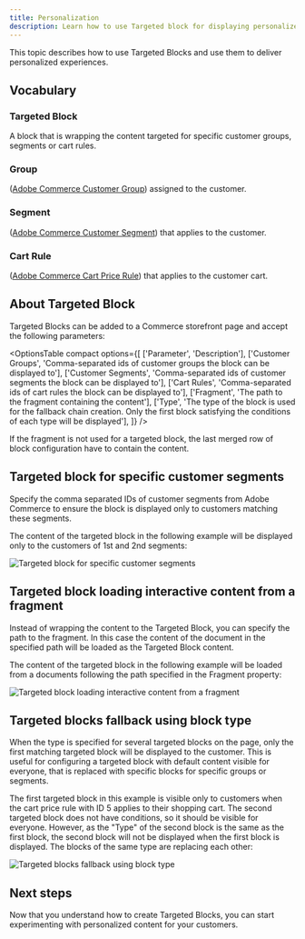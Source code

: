 ```yaml
---
title: Personalization
description: Learn how to use Targeted block for displaying personalized content.
---
```



This topic describes how to use Targeted Blocks and use them to deliver personalized experiences.

## Vocabulary

<Vocabulary>

### Targeted Block

A block that is wrapping the content targeted for specific customer groups, segments or cart rules.

### Group

([Adobe Commerce Customer Group](https://experienceleague.adobe.com/en/docs/commerce-admin/customers/customer-groups)) assigned to the customer.

### Segment

([Adobe Commerce Customer Segment](https://experienceleague.adobe.com/en/docs/commerce-admin/customers/segments/customer-segments)) that applies to the customer.

### Cart Rule

([Adobe Commerce Cart Price Rule](https://experienceleague.adobe.com/en/docs/commerce-admin/marketing/promotions/cart-rules/price-rules-cart)) that applies to the customer cart.

</Vocabulary>

## About Targeted Block

Targeted Blocks can be added to a Commerce storefront page and accept the following parameters:

<OptionsTable
  compact
  options={[
    ['Parameter', 'Description'],
    ['Customer Groups', 'Comma-separated ids of customer groups the block can be displayed to'],
    ['Customer Segments', 'Comma-separated ids of customer segments the block can be displayed to'],
    ['Cart Rules', 'Comma-separated ids of cart rules the block can be displayed to'],
    ['Fragment', 'The path to the fragment containing the content'],
    ['Type', 'The type of the block is used for the fallback chain creation. Only the first block satisfying the conditions of each type will be displayed'],
  ]}
/>

If the fragment is not used for a targeted block, the last merged row of block configuration have to contain the content.

## Targeted block for specific customer segments

Specify the comma separated IDs of customer segments from Adobe Commerce to ensure the block is displayed only to customers matching these segments.

The content of the targeted block in the following example will be displayed only to the customers of 1st and 2nd segments:

<Diagram caption="Targeted block for specific customer segments">![Targeted block for specific customer segments](@images/dropins/personalization/targeted-block.png)</Diagram>

## Targeted block loading interactive content from a fragment

Instead of wrapping the content to the Targeted Block, you can specify the path to the fragment. In this case the content of the document in the specified path will be loaded as the Targeted Block content.

The content of the targeted block in the following example will be loaded from a documents following the path specified in the Fragment property:

<Diagram caption="Targeted block loading interactive content from a fragment">![Targeted block loading interactive content from a fragment](@images/dropins/personalization/targeted-block-fragment.png)</Diagram>

## Targeted blocks fallback using block type

When the type is specified for several targeted blocks on the page, only the first matching targeted block will be displayed to the customer. This is useful for configuring a targeted block with default content visible for everyone, that is replaced with specific blocks for specific groups or segments.

The first targeted block in this example is visible only to customers when the cart price rule with ID 5 applies to their shopping cart. The second targeted block does not have conditions, so it should be visible for everyone. However, as the "Type" of the second block is the same as the first block, the second block will not be displayed when the first block is displayed. The blocks of the same type are replacing each other:

<Diagram caption="Targeted blocks fallback using block type">![Targeted blocks fallback using block type](@images/dropins/personalization/targeted-block-type.png)</Diagram>

## Next steps

Now that you understand how to create Targeted Blocks, you can start experimenting with personalized content for your customers.
